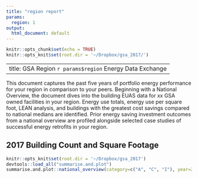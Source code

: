 ```yaml
---
title: "region report"
params:
  region: 1
output:
  html_document: default
---
```


```r
knitr::opts_chunk$set(echo = TRUE)
knitr::opts_knit$set(root.dir = '~/Dropbox/gsa_2017/')
```

---
title: GSA Region `r params$region` Energy Data Exchange
---

This document captures the past five years of portfolio energy performance for your region in comparison to your peers. Beginning with a National Overview, the document dives into the building EUAS data for xx GSA owned facilities in your region. Energy use
totals, energy use per square foot, LEAN analysis, and buildings with the greatest cost savings compared to national medians are identified. Prior energy saving investment outcomes from a national overview are profiled alongside selected case studies of
successful energy retrofits in your region.

## 2017 Building Count and Square Footage

```r
knitr::opts_knit$set(root.dir = '~/Dropbox/gsa_2017')
devtools::load_all("summarise.and.plot")
summarise.and.plot::national_overview(category=c("A", "C", "I"), year=2017)
```
